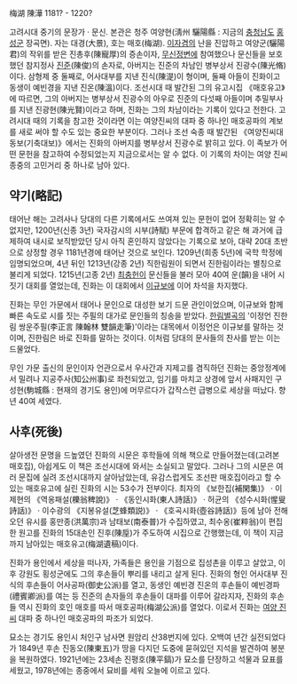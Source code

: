梅湖 陳澕
1181? - 1220?

고려시대 중기의 문장가 · 문신. 본관은 청주 여양현(淸州 驪陽縣 : 지금의 [[충청남도]] [[홍성]]군 장곡면).
자는 대경(大景), 호는 매호(梅湖). [[이자겸]]의 난을 진압하고 여양군(驪陽君)의 작위를 받은 진총후(陳寵厚)의 증손이자, [[무신정변]]에 참여했으나 문신들을 보호했던 참지정사 [[진준]](陳俊)의 손자로, 아버지는 진준의 차남인 병부상서 진광수(陳光脩)이다. 삼형제 중 둘째로, 어사대부를 지낸 진식(陳湜)이 형이며, 둘째 아들이 진화이고 동생이 예빈경을 지낸 진온(陳溫)이다. 조선시대 때 발간된 그의 유고시집 《매호유고》에 따르면, 그의 아버지는 병부상서 진광수의 아우로 진준의 다섯째 아들이며 추밀부사를 지낸 진광현(陳光賢)이라고 하며, 진화는 그의 차남이라는 기록이 있다고 전한다. 고려시대 때의 기록을 참고한 것이라면 이는 여양진씨의 대파 중 하나인 매호공파의 계보를 새로 써야 할 수도 있는 중요한 부분이다. 그러나 조선 숙종 때 발간된 《여양진씨대동보(기축대보)》에서는 진화의 아버지를 병부상서 진광수로 밝히고 있다. 이 족보가 어떤 문헌을 참고하여 수정되었는지 지금으로서는 알 수 없다. 이 기록의 차이는 여양 진씨 종중의 고민거리 중 하나로 남아 있다.

== 약기(略記) ==
태어난 해는 고려사나 당대의 다른 기록에서도 쓰여져 있는 문헌이 없어 정확히는 알 수 없지만, 1200년(신종 3년) 국자감시의 시부(詩賦) 부문에 합격하고 같은 해 과거에 급제하여 내시로 보직받았던 당시 아직 혼인하지 않았다는 기록으로 보아, 대략 20대 초반으로 상정할 경우 1181년경에 태어난 것으로 보인다. 1209년(희종 5년)에 국학 학정에 임명되었으며, 4년 뒤인 1213년(강종 2년) 직한림원이 되면서 진한림이라는 별칭으로 불리게 되었다. 1215년(고종 2년) [[최충헌]]이 문신들을 불러 모아 40여 운(韻)을 내어 시짓기 대회를 열었는데, 진화는 이 대회에서 [[이규보]]에 이어 차석을 차지했다.

진화는 무인 가문에서 태어나 문인으로 대성한 보기 드문 관인이었으며, 이규보와 함께 빠른 속도로 시를 짓는 주필의 대가로 문인들의 칭송을 받았다. [[한림별곡]]의 '이정언 진한림 쌍운주필(李正言 陳翰林 雙韻走筆)'이라는 대목에서 이정언은 이규보를 말하는 것이며, 진한림은 바로 진화를 말하는 것이다. 이처럼 당대의 문사들의 찬사를 받는 이는 드물었다.

무인 가문 출신의 문인이자 언관으로서 우사간과 지제고를 겸직하던 진화는 중앙정계에서 밀려나 지공주사(知公州事)로 좌천되었고, 임기를 마치고 상경에 앞서 사패지인 구성현(駒城縣 : 현재의 경기도 용인)에 머무르다가 갑작스런 급병으로 세상을 떠났다. 향년 40여 세였다.

== 사후(死後) ==
살아생전 문명을 드높였던 진화의 시문은 후학들에 의해 책으로 만들어졌는데(고려본 매호집), 아쉽게도 이 책은 조선시대에 와서는 소실되고 말았다. 그러나 그의 시문은 여러 문집에 실려 조선시대까지 살아남았는데, 유감스럽게도 조선판 매호집이라고 할 수 있는 매호유고에 실린 진화의 시는 53수가 전부이다. 최자의 《보한집(補閑集)》 · 이제현의 《역옹패설(櫟翁稗說)》 · 《동인시화(東人詩話)》 · 허균의 《성수시화(惺叟詩話)》 · 이수광의 《지봉유설(芝蜂類説)》 · 《호곡시화(壺谷詩話)》등에 남아 전해오던 유시를 홍만종(洪萬宗)과 남태보(南泰普)가 수집하였고, 최수옹(崔粹翁)이 편집한 원고를 진화의 15대손인 진후(陳垕)가 주도하여 시집으로 간행했는데, 이 책이 지금까지 남아있는 매호유고(梅湖遺稿)이다.

진화가 용인에서 세상을 떠나자, 가족들은 용인을 기점으로 집성촌을 이루고 살았고, 이후 강원도 횡성군에도 그의 후손들이 뿌리를 내리고 살게 된다. 진화의 형인 어사대부 진식의 후손들이 어사공파(御史公派)를 열고, 동생인 예빈경 진온의 후손들이 예빈경파(禮賓卿派)를 여는 등 진준의 손자들의 후손들이 대파를 이루어 갈라지자, 진화의 후손들 역시 진화의 호인 매호를 따서 매호공파(梅湖公派)를 열었다. 이로서 진화는 [[여양 진씨]] 대파 중 하나인 매호공파의 파조가 되었다.

묘소는 경기도 용인시 처인구 남사면 원암리 산38번지에 있다. 오백여 년간 실전되었다가 1849년 후손 진동오(陳東五)가 땅을 다지던 도중에 묻혀있던 지석을 발견하여 봉분을 복원하였다. 1921년에는 23세손 진평호(陳平鎬)가 묘소를 단장하고 석물과 묘표를 세웠고, 1978년에는 종중에서 묘비를 세워 오늘에 이르고 있다.
